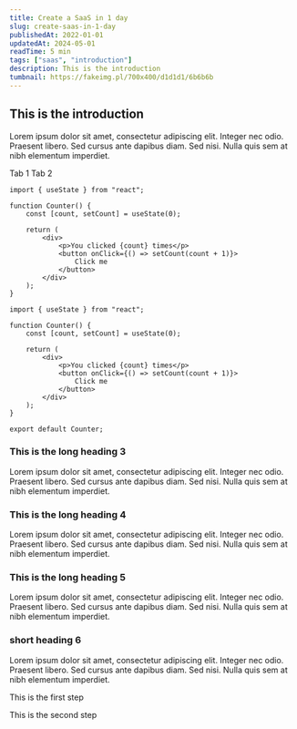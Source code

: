```yaml
---
title: Create a SaaS in 1 day
slug: create-saas-in-1-day
publishedAt: 2022-01-01
updatedAt: 2024-05-01
readTime: 5 min
tags: ["saas", "introduction"]
description: This is the introduction
tumbnail: https://fakeimg.pl/700x400/d1d1d1/6b6b6b
---
```



## This is the introduction

Lorem ipsum dolor sit amet, consectetur adipiscing elit. Integer nec odio. Praesent libero. Sed cursus ante dapibus diam. Sed nisi. Nulla quis sem at nibh elementum imperdiet.


<Tabs defaultValue='tab-1'>

<TabsList>
  <TabsTrigger value="tab-1">Tab 1</TabsTrigger>
  <TabsTrigger value="tab-2">Tab 2</TabsTrigger>
</TabsList>

<TabsContent value="tab-1">

```tsx
import { useState } from "react";

function Counter() {
    const [count, setCount] = useState(0);

    return (
        <div>
            <p>You clicked {count} times</p>
            <button onClick={() => setCount(count + 1)}>
                Click me
            </button>
        </div>
    );
}
```

</TabsContent>

<TabsContent value="tab-2">

```tsx
import { useState } from "react";

function Counter() {
    const [count, setCount] = useState(0);

    return (
        <div>
            <p>You clicked {count} times</p>
            <button onClick={() => setCount(count + 1)}>
                Click me
            </button>
        </div>
    );
}

export default Counter;
```

</TabsContent>

</Tabs>


### This is the long heading 3

Lorem ipsum dolor sit amet, consectetur adipiscing elit. Integer nec odio. Praesent libero. Sed cursus ante dapibus diam. Sed nisi. Nulla quis sem at nibh elementum imperdiet.


### This is the long heading 4

Lorem ipsum dolor sit amet, consectetur adipiscing elit. Integer nec odio. Praesent libero. Sed cursus ante dapibus diam. Sed nisi. Nulla quis sem at nibh elementum imperdiet.


### This is the long heading 5

Lorem ipsum dolor sit amet, consectetur adipiscing elit. Integer nec odio. Praesent libero. Sed cursus ante dapibus diam. Sed nisi. Nulla quis sem at nibh elementum imperdiet.

### short heading 6

Lorem ipsum dolor sit amet, consectetur adipiscing elit. Integer nec odio. Praesent libero. Sed cursus ante dapibus diam. Sed nisi. Nulla quis sem at nibh elementum imperdiet.

<Steps>

<Step>

This is the first step

</Step>

<Step>

This is the second step

</Step>

</Steps>
